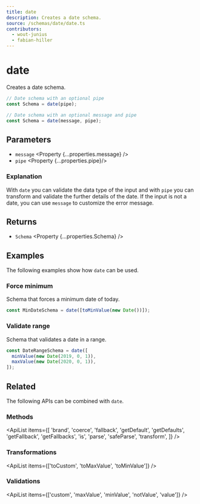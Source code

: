 ```yaml
---
title: date
description: Creates a date schema.
source: /schemas/date/date.ts
contributors:
  - wout-junius
  - fabian-hiller
---
```



# date

Creates a date schema.

```ts
// Date schema with an optional pipe
const Schema = date(pipe);

// Date schema with an optional message and pipe
const Schema = date(message, pipe);
```

## Parameters

- `message` <Property {...properties.message} />
- `pipe` <Property {...properties.pipe}/>

### Explanation

With `date` you can validate the data type of the input and with `pipe` you can transform and validate the further details of the date. If the input is not a date, you can use `message` to customize the error message.

## Returns

- `Schema` <Property {...properties.Schema} />

## Examples

The following examples show how `date` can be used.

### Force minimum

Schema that forces a minimum date of today.

```ts
const MinDateSchema = date([toMinValue(new Date())]);
```

### Validate range

Schema that validates a date in a range.

```ts
const DateRangeSchema = date([
  minValue(new Date(2019, 0, 1)),
  maxValue(new Date(2020, 0, 1)),
]);
```

## Related

The following APIs can be combined with `date`.

### Methods

<ApiList
  items={[
    'brand',
    'coerce',
    'fallback',
    'getDefault',
    'getDefaults',
    'getFallback',
    'getFallbacks',
    'is',
    'parse',
    'safeParse',
    'transform',
  ]}
/>

### Transformations

<ApiList items={['toCustom', 'toMaxValue', 'toMinValue']} />

### Validations

<ApiList items={['custom', 'maxValue', 'minValue', 'notValue', 'value']} />
